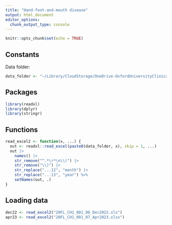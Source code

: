 ```yaml
---
title: "Hand-foot-and-mouth disease"
output: html_document
editor_options: 
  chunk_output_type: console
---
```


```r
knitr::opts_chunk$set(echo = TRUE)
```


## Constants

Data folder:

```r
data_folder <- "~/Library/CloudStorage/OneDrive-OxfordUniversityClinicalResearchUnit/GitHub/OUCRU-Modelling/hfmd/"
```


## Packages

```r
library(readxl)
library(dplyr)
library(stringr)
```


## Functions

```r
read_excel2 <- function(x, ...) {
  out <- readxl::read_excel(paste0(data_folder, x), skip = 1, ...)
  out |>
    names() |>
    str_remove("^.*\r*\n\\(") |>
    str_remove("\\)") |>
    str_replace("...12", "month") |>
    str_replace("...13", "year") %>%
    setNames(out, .)
}
```


## Loading data

```r
dec22 <- read_excel2("20FL_CH1_001_06_Dec2022.xls")
apr23 <- read_excel2("20FL_CH1_001_07_Apr2023.xlsx")
```

